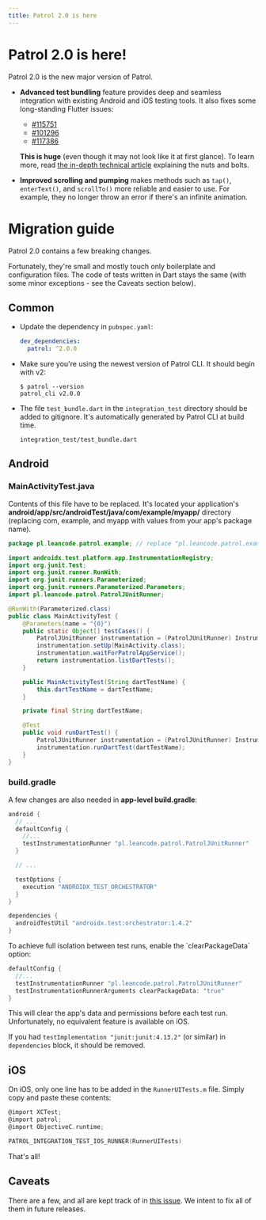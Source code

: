 ```yaml
---
title: Patrol 2.0 is here
---
```


# Patrol 2.0 is here!

Patrol 2.0 is the new major version of Patrol.

- **Advanced test bundling** feature provides deep and seamless integration with
  existing Android and iOS testing tools. It also fixes some long-standing
  Flutter issues:

  - [#115751](https://github.com/flutter/flutter/issues/115751)
  - [#101296](https://github.com/flutter/flutter/issues/101296)
  - [#117386](https://github.com/flutter/flutter/issues/117386)

  **This is huge** (even though it may not look like it at first glance). To
  learn more, read [the in-depth technical article][patrol_v2_article]
  explaining the nuts and bolts.

- **Improved scrolling and pumping** makes methods such as `tap()`,
  `enterText()`, and `scrollTo()` more reliable and easier to use. For example,
  they no longer throw an error if there's an infinite animation.

# Migration guide

Patrol 2.0 contains a few breaking changes.

Fortunately, they're small and mostly touch only boilerplate and configuration
files. The code of tests written in Dart stays the same (with some minor
exceptions - see the Caveats section below).

## Common

- Update the dependency in `pubspec.yaml`:

  ```yaml
  dev_dependencies:
    patrol: ^2.0.0
  ```

- Make sure you're using the newest version of Patrol CLI. It should begin with
  v2:

  ```console
  $ patrol --version
  patrol_cli v2.0.0
  ```

- The file `test_bundle.dart` in the `integration_test` directory should be
  added to gitignore. It's automatically generated by Patrol CLI at build time.

  ```text title=".gitignore"
  integration_test/test_bundle.dart
  ```

## Android

### MainActivityTest.java

Contents of this file have to be replaced. It's located your application's
**android/app/src/androidTest/java/com/example/myapp/** directory (replacing
com, example, and myapp with values from your app's package name).

```java title="MainActivityTest.java"
package pl.leancode.patrol.example; // replace "pl.leancode.patrol.example" with your app's package

import androidx.test.platform.app.InstrumentationRegistry;
import org.junit.Test;
import org.junit.runner.RunWith;
import org.junit.runners.Parameterized;
import org.junit.runners.Parameterized.Parameters;
import pl.leancode.patrol.PatrolJUnitRunner;

@RunWith(Parameterized.class)
public class MainActivityTest {
    @Parameters(name = "{0}")
    public static Object[] testCases() {
        PatrolJUnitRunner instrumentation = (PatrolJUnitRunner) InstrumentationRegistry.getInstrumentation();
        instrumentation.setUp(MainActivity.class);
        instrumentation.waitForPatrolAppService();
        return instrumentation.listDartTests();
    }

    public MainActivityTest(String dartTestName) {
        this.dartTestName = dartTestName;
    }

    private final String dartTestName;

    @Test
    public void runDartTest() {
        PatrolJUnitRunner instrumentation = (PatrolJUnitRunner) InstrumentationRegistry.getInstrumentation();
        instrumentation.runDartTest(dartTestName);
    }
}
```

### build.gradle

A few changes are also needed in **app-level build.gradle**:

```groovy title="android/app/build.gradle"
android {
  // ...
  defaultConfig {
    //...
    testInstrumentationRunner "pl.leancode.patrol.PatrolJUnitRunner"
  }

  // ...

  testOptions {
    execution "ANDROIDX_TEST_ORCHESTRATOR"
  }
}

dependencies {
  androidTestUtil "androidx.test:orchestrator:1.4.2"
}
```

<Info>
To achieve full isolation between test runs, enable the `clearPackageData` option:

```groovy title="android/app/build.gradle"
defaultConfig {
  //...
  testInstrumentationRunner "pl.leancode.patrol.PatrolJUnitRunner"
  testInstrumentationRunnerArguments clearPackageData: "true"
}
```

This will clear the app's data and permissions before each test run.
Unfortunately, no equivalent feature is available on iOS.

</Info>

If you had `testImplementation "junit:junit:4.13.2"` (or similar) in
`dependencies` block, it should be removed.

## iOS

On iOS, only one line has to be added in the `RunnerUITests.m` file. Simply copy
and paste these contents:

```objective-c title="ios/RunnerUITests/RunnerUITests.m"
@import XCTest;
@import patrol;
@import ObjectiveC.runtime;

PATROL_INTEGRATION_TEST_IOS_RUNNER(RunnerUITests)
```

That's all!

## Caveats

There are a few, and all are kept track of in [this issue]. We intent to fix all
of them in future releases.

[this issue]: https://github.com/leancodepl/patrol/issues/1341
[patrol_v2_article]: https://leancode.pl/blog
